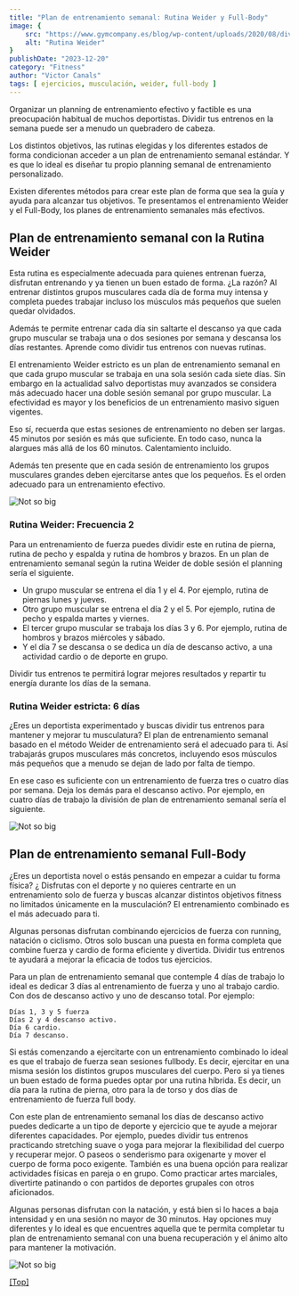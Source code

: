 ```yaml
---
title: "Plan de entrenamiento semanal: Rutina Weider y Full-Body"
image: {
    src: "https://www.gymcompany.es/blog/wp-content/uploads/2020/08/dividir-entrenos-descanso.activo.jpg",
    alt: "Rutina Weider"
}
publishDate: "2023-12-20"
category: "Fitness"
author: "Victor Canals"
tags: [ ejercicios, musculación, weider, full-body ]
---
```


Organizar un planning de entrenamiento efectivo y factible es una preocupación habitual de muchos deportistas. Dividir tus entrenos en la semana puede ser a menudo un quebradero de cabeza.

Los distintos objetivos, las rutinas elegidas y los diferentes estados de forma condicionan acceder a un plan de entrenamiento semanal estándar. Y es que lo ideal es diseñar tu propio planning semanal de entrenamiento personalizado.

Existen diferentes métodos para crear este plan de forma que sea la guía y ayuda para alcanzar tus objetivos. Te presentamos el entrenamiento Weider y el Full-Body, los planes de entrenamiento semanales más efectivos.

## Plan de entrenamiento semanal con la Rutina Weider

Esta rutina es especialmente adecuada para quienes entrenan fuerza, disfrutan entrenando y ya tienen un buen estado de forma. ¿La razón? Al entrenar distintos grupos musculares cada día de forma muy intensa y completa puedes trabajar incluso los músculos más pequeños que suelen quedar olvidados.

Además te permite entrenar cada día sin saltarte el descanso ya que cada grupo muscular se trabaja una o dos sesiones por semana y descansa los días restantes. Aprende como dividir tus entrenos con nuevas rutinas.

El entrenamiento Weider estricto es un plan de entrenamiento semanal en que cada grupo muscular se trabaja en una sola sesión cada siete días. Sin embargo en la actualidad salvo deportistas muy avanzados se considera más adecuado hacer una doble sesión semanal por grupo muscular. La efectividad es mayor y los beneficios de un entrenamiento masivo siguen vigentes.

Eso sí, recuerda que estas sesiones de entrenamiento no deben ser largas. 45 minutos por sesión es más que suficiente. En todo caso, nunca la alargues más allá de los 60 minutos. Calentamiento incluido.

Además ten presente que en cada sesión de entrenamiento los grupos musculares grandes deben ejercitarse antes que los pequeños. Es el orden adecuado para un entrenamiento efectivo.

![Not so big](https://www.gymcompany.es/blog/wp-content/uploads/2020/08/dividir-entrenos-descanso.activo.jpg)

### Rutina Weider: Frecuencia 2


Para un entrenamiento de fuerza puedes dividir este en rutina de pierna, rutina de pecho y espalda y rutina de hombros y brazos. En un plan de entrenamiento semanal según la rutina Weider de doble sesión el planning sería el siguiente.

- Un grupo muscular se entrena el día 1 y el 4. Por ejemplo, rutina de piernas lunes y jueves.
- Otro grupo muscular se entrena el día 2 y el 5. Por ejemplo, rutina de pecho y espalda martes y viernes.
- El tercer grupo muscular se trabaja los días 3 y 6. Por ejemplo, rutina de hombros y brazos miércoles y sábado.
- Y el día 7 se descansa o se dedica un día de descanso activo, a una actividad cardio o de deporte en grupo.

Dividir tus entrenos te permitirá lograr mejores resultados y repartir tu energía durante los días de la semana.

### Rutina Weider estricta: 6 días

¿Eres un deportista experimentado y buscas dividir tus entrenos para mantener y mejorar tu musculatura? El plan de entrenamiento semanal basado en el método Weider de entrenamiento será el adecuado para ti. Así trabajarás grupos musculares más concretos, incluyendo esos músculos más pequeños que a menudo se dejan de lado por falta de tiempo.

En ese caso es suficiente con un entrenamiento de fuerza tres o cuatro días por semana. Deja los demás para el descanso activo. Por ejemplo, en cuatro días de trabajo  la división de plan de entrenamiento semanal sería el siguiente.

![Not so big](https://www.gymcompany.es/blog/wp-content/uploads/2020/08/rutina-weider-estricta-opt-1.jpg)

## Plan de entrenamiento semanal Full-Body


¿Eres un deportista novel o estás pensando en empezar a cuidar tu forma física? ¿ Disfrutas con el deporte y no quieres centrarte en un entrenamiento solo de fuerza y buscas alcanzar distintos objetivos fitness no limitados únicamente en la musculación? El entrenamiento combinado es el más adecuado para ti.

Algunas personas disfrutan combinando ejercicios de fuerza con running, natación o ciclismo. Otros solo buscan una puesta en forma completa que combine fuerza y cardio  de forma eficiente y divertida. Dividir tus entrenos te ayudará a mejorar la eficacia de todos tus ejercicios.

Para un plan de entrenamiento semanal que contemple  4 días de trabajo lo ideal es dedicar 3 días al entrenamiento de fuerza y uno al trabajo cardio. Con dos de descanso activo y uno de descanso total. Por ejemplo:

    Días 1, 3 y 5 fuerza     
    Días 2 y 4 descanso activo.
    Día 6 cardio.
    Día 7 descanso.
Si estás comenzando a ejercitarte con un entrenamiento combinado lo ideal es que el trabajo de fuerza sean sesiones fullbody. Es decir, ejercitar en una misma sesión los distintos grupos musculares del cuerpo. Pero si ya tienes un buen estado de forma puedes optar por una rutina híbrida. Es decir, un día para la rutina de pierna, otro para la de torso y dos días de entrenamiento de fuerza full body.

Con este plan de entrenamiento semanal los días de descanso activo puedes dedicarte a un tipo de deporte y ejercicio que te ayude a mejorar diferentes capacidades. Por ejemplo, puedes dividir tus entrenos practicando stretching suave o yoga para mejorar la flexibilidad del cuerpo y recuperar mejor. O paseos o senderismo para oxigenarte y mover el cuerpo de forma poco exigente. También es una buena opción para realizar actividades físicas en pareja o en grupo. Como practicar artes marciales, divertirte patinando o con partidos de deportes grupales con otros aficionados.

Algunas personas disfrutan con la natación, y está bien si lo haces a baja intensidad y en una sesión  no mayor de 30 minutos. Hay opciones muy diferentes y lo ideal es que encuentres aquella que te permita completar tu plan de entrenamiento semanal con una buena recuperación y el ánimo alto para mantener la motivación.

![Not so big](https://www.gymcompany.es/blog/wp-content/uploads/2020/08/dividir-entrenos.jpg)

[[Top]](#top)